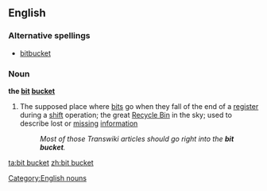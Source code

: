 ==English==
{{wikipedia}}

===Alternative spellings===
* [[bitbucket]]

===Noun===
'''the [[bit]] [[bucket]]''' {{context|singulare tantum}}

# {{context|informal|computing}} The supposed place where [[bit]]s go when they fall of the end of a [[register]] during a [[shift]] operation; the great [[recycle bin|Recycle Bin]] in the sky; used to describe lost or [[missing]] [[information]]
#: ''Most of those Transwiki articles should go right into the '''bit bucket'''.''

[[Category:English nouns]]

[[ta:bit bucket]]
[[zh:bit bucket]]